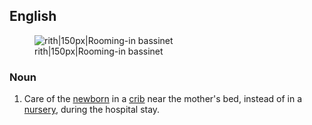 ==English==
[[Image:HRBassinet.JPG|thumb|rith|150px|Rooming-in bassinet]]
===Noun===
{{en-noun}}

# Care of the [[newborn]] in a [[crib]] near the mother's bed, instead of in a [[nursery]], during the hospital stay.